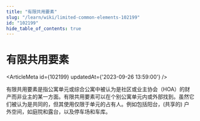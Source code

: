 ```yaml
---
title: "有限共用要素"
slug: "/learn/wiki/limited-common-elements-102199"
id: "102199"
hide_table_of_contents: true
---
```



# 有限共用要素

<ArticleMeta id={102199} updatedAt={'2023-09-26 13:59:00'} />
<div className='border-solid border-b border-t-0 my-4 border-[var(--ifm-color-gray-300)]' />

有限共用要素是指公寓单元或综合公寓中被认为是社区或业主协会（HOA）的财产而非业主的某一方面。有限共用要素可以在个别公寓单元内或外部找到。虽然它们被认为是共同的，但其使用仅限于单元的占有人。例如包括阳台，(共享的) 户外空间，如庭院和露台，以及停车场和车库。
